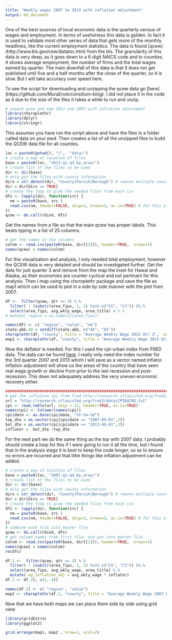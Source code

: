 ```yaml
---
title: "Weekly wages 2007 to 2013 with inflation adjustment"
output: md_document
---
```

One of the best sources of local economic data is the quarterly census of wages and employment. In terms of usefulness this data is golden. In fact it is used to validate most other series of data that gets more of the monthly headlines, like the current employment statistics.  The data is found [qcew] (http://www.bls.gov/cew/datatoc.htm) from the bls.  The granularity of this data is very deep, as it goes down to a 6 digit NAICS code and to counties.  It shows average employment, the number of firms and the total wages earned by quarter.  The main downfall of this data is that it does not get published until five and a half months after the close of the quarter, so it is slow.  But I will take accuracy over speed here.

To see the script for downloading and unzipping the qcew data go [here] (https://github.com/MuraEnok/consilium-blog). I did not place it in the code as it due to the size of the files it takes a while to run and unzip.


```r
# unpack qcew and map 2013 and 2007 with inflation adjustment
library(choroplethr)
library(dplyr)
library(stringr)
```
This assumes you have run the script above and have the files in a folder called data on your pwd. Then creates a list of all the unzipped files to build the QCEW data file for all counties.

```r
loc = paste0(getwd(), "/",  "data/")
# create a map of location of files
base = paste0(loc, "2013.q1-q3.by_area/")
# create list of the files to be used
dir <- dir(base)
# only get the files with county information
dirx = str_detect(dir, "County|Parish|Borough") # remove multiple county, msa data
dir = dir[dirx == TRUE]
# create the loop to grab the needed files from each csv
dfs <- lapply(dir, function(src) {
  nm = paste0(base, src )
  read.csv(nm, header=FALSE, skip=1, nrows=3, as.is=TRUE) # for this all we need is total employment
})
qcew <- do.call(rbind, dfs)
```
Get the names from a file so that the main qcew has proper labels.  This beats typing in a list of 25 columns.
```r
# get the names of the columns
colnm <- read.csv(paste0(base, dir[[3]]), header=TRUE,  nrows=1)
names(qcew) = names(colnm) 
```

For this visualization and analysis, I only needed total employment, however the QCEW data is very detailed and should be investigated further. Get the data for just quarter 3 and remove from the map the inset for Hawai and Alaska, as their economies are counter cyclical and not pertinant for this analysis.  Then I map using the choroplethr package and save the file as map1 which can be used to plot in a side by side manner with the plot from 2007.

```r
df <-  filter(qcew, qtr == 3) %.%
  filter( ! (substr(area_fips, 1, 2) %in% c("CS", "C1")) )%.%
  select(area_fips, avg_wkly_wage, area_title) # %.%
# mutate( region = as.numeric(area_fips))

names(df) <- c( "region", "value", "nm")    
state.abb.48 = setdiff(state.abb, c("AK", "HI"))
choroplethr(df, "county", title = "Average Weekly Wage 2013 Qtr 3",  num_buckets = 5, states = state.abb.48)
map1 <- choroplethr(df, "county", title = "Average Weekly Wage 2013 Qtr 3",  num_buckets = 5, )
```

Now the deflator is needed. For this I used the cpi-urban index from FRED data.  The data can be found [here](http://research.stlouisfed.org/fred2/data/CPIAUCNS.txt).  I really only need the index number for the 3rd quarter 2007 and 2013 which I will save as a vector named inflator.  Inflation adjustment will show us the areas of the country that have seen real wage growth or decline from prior to the last recession and post-recession.  This does not adequately address the very uneven economic recovery either. 
``` r
#########################################################################################
# get the inflation cpi from fred http://research.stlouisfed.org/fred2/data/CPIAUCNS.txt
url = "http://research.stlouisfed.org/fred2/data/CPIAUCNS.txt"
cpi <- read.table(url, skip = 13, header=TRUE, as.is=TRUE)
names(cpi) <- tolower(names(cpi))
cpi$date <- as.Date(cpi$date, "%Y-%m-%d")
top_dte = as.vector(cpi[cpi$date == "2007-09-01",2])
bot_dte = as.vector(cpi[cpi$date == "2013-09-01",2])
inflator =  bot_dte /top_dte
```
For the next part we do the same thing as the top with 2007 data. I probably should create a loop for this if I were going to run it all the time, but I found that in the analysis stage it is best to keep the code longer, so as to ensure no errors are incurred and that little things like inflation adjustment can be added. 
  
```r
# create a map of location of files
base = paste0(loc, "2007.q1-q4.by_area/")
# create list of the files to be used
dir <- dir(base)
# only get the files with county information
dirx = str_detect(dir, "County|Parish|Borough") # remove multiple county, msa data
dir = dir[dirx == TRUE]
# create the loop to grab the needed files from each csv
dfs <- lapply(dir, function(src) {
  nm = paste0(base, src )
  read.csv(nm, header=FALSE, skip=1, nrows=3, as.is=TRUE) # for this all we need is total employment
})
# combine each file into master file
qcew <- do.call(rbind, dfs)
# get column names from first file: and put into master file
colnm <- read.csv(paste0(base, dir[[1]]), header=TRUE,  nrows=1)
names(qcew) = names(colnm) 
rm(dfs)

df.2 <-  filter(qcew, qtr == 3) %.%
  filter( ! (substr(area_fips, 1, 2) %in% c("CS", "C1")) )%.%
  select(area_fips, avg_wkly_wage, area_title) %.%
  mutate( wg_inflation_adj = avg_wkly_wage * inflator)
df.2 <- df.2[, c(1, 4)]

names(df.2) <- c( "region", "value")    
map2 <- choroplethr(df.2, "county", title = "Average Weekly Wage 2007 Qtr 3 inflation adjusted", states = state.abb.48, num_buckets = 5 )
```
Now that we have both maps we can place them side by side using grid view


```r
library(gridExtra)
library(ggplot2)

grid.arrange(map1, map2 , nrow=1, ncol=2)

```
